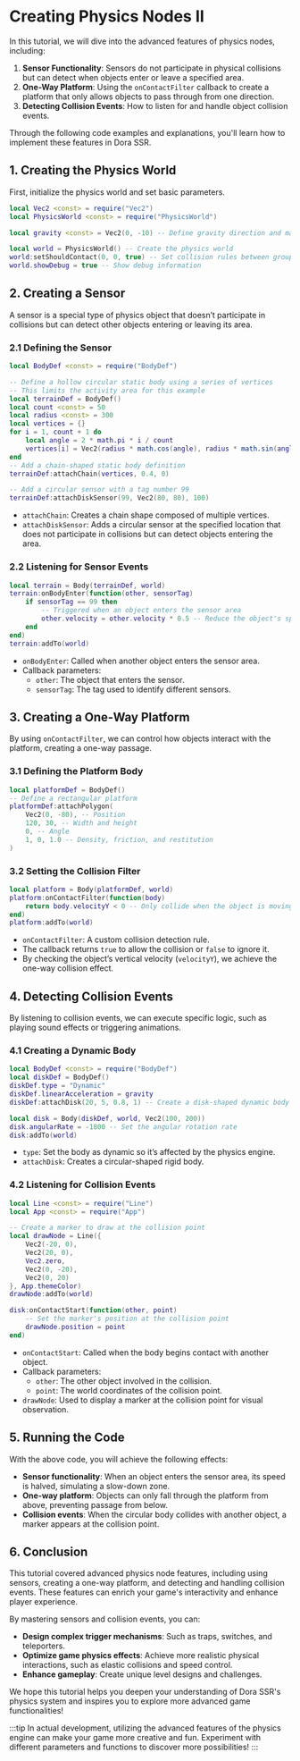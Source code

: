 
# Creating Physics Nodes II

In this tutorial, we will dive into the advanced features of physics nodes, including:

1. **Sensor Functionality**: Sensors do not participate in physical collisions but can detect when objects enter or leave a specified area.
2. **One-Way Platform**: Using the `onContactFilter` callback to create a platform that only allows objects to pass through from one direction.
3. **Detecting Collision Events**: How to listen for and handle object collision events.

Through the following code examples and explanations, you'll learn how to implement these features in Dora SSR.

## 1. Creating the Physics World

First, initialize the physics world and set basic parameters.

<Tabs groupId="language-select">
<TabItem value="lua" label="Lua">

```lua
local Vec2 <const> = require("Vec2")
local PhysicsWorld <const> = require("PhysicsWorld")

local gravity <const> = Vec2(0, -10) -- Define gravity direction and magnitude

local world = PhysicsWorld() -- Create the physics world
world:setShouldContact(0, 0, true) -- Set collision rules between groups
world.showDebug = true -- Show debug information
```

</TabItem>
</Tabs>

## 2. Creating a Sensor

A sensor is a special type of physics object that doesn’t participate in collisions but can detect other objects entering or leaving its area.

### 2.1 Defining the Sensor

<Tabs groupId="language-select">
<TabItem value="lua" label="Lua">

```lua
local BodyDef <const> = require("BodyDef")

-- Define a hollow circular static body using a series of vertices
-- This limits the activity area for this example
local terrainDef = BodyDef()
local count <const> = 50
local radius <const> = 300
local vertices = {}
for i = 1, count + 1 do
	local angle = 2 * math.pi * i / count
	vertices[i] = Vec2(radius * math.cos(angle), radius * math.sin(angle))
end
-- Add a chain-shaped static body definition
terrainDef:attachChain(vertices, 0.4, 0)

-- Add a circular sensor with a tag number 99
terrainDef:attachDiskSensor(99, Vec2(80, 80), 100)
```

</TabItem>
</Tabs>

- `attachChain`: Creates a chain shape composed of multiple vertices.
- `attachDiskSensor`: Adds a circular sensor at the specified location that does not participate in collisions but can detect objects entering the area.

### 2.2 Listening for Sensor Events

<Tabs groupId="language-select">
<TabItem value="lua" label="Lua">

```lua
local terrain = Body(terrainDef, world)
terrain:onBodyEnter(function(other, sensorTag)
	if sensorTag == 99 then
		-- Triggered when an object enters the sensor area
		other.velocity = other.velocity * 0.5 -- Reduce the object's speed by half
	end
end)
terrain:addTo(world)
```

</TabItem>
</Tabs>

- `onBodyEnter`: Called when another object enters the sensor area.
- Callback parameters:
	- `other`: The object that enters the sensor.
	- `sensorTag`: The tag used to identify different sensors.

## 3. Creating a One-Way Platform

By using `onContactFilter`, we can control how objects interact with the platform, creating a one-way passage.

### 3.1 Defining the Platform Body

<Tabs groupId="language-select">
<TabItem value="lua" label="Lua">

```lua
local platformDef = BodyDef()
-- Define a rectangular platform
platformDef:attachPolygon(
	Vec2(0, -80), -- Position
	120, 30, -- Width and height
	0, -- Angle
	1, 0, 1.0 -- Density, friction, and restitution
)
```

</TabItem>
</Tabs>

### 3.2 Setting the Collision Filter

<Tabs groupId="language-select">
<TabItem value="lua" label="Lua">

```lua
local platform = Body(platformDef, world)
platform:onContactFilter(function(body)
	return body.velocityY < 0 -- Only collide when the object is moving downward
end)
platform:addTo(world)
```

</TabItem>
</Tabs>

- `onContactFilter`: A custom collision detection rule.
- The callback returns `true` to allow the collision or `false` to ignore it.
- By checking the object’s vertical velocity (`velocityY`), we achieve the one-way collision effect.

## 4. Detecting Collision Events

By listening to collision events, we can execute specific logic, such as playing sound effects or triggering animations.

### 4.1 Creating a Dynamic Body

<Tabs groupId="language-select">
<TabItem value="lua" label="Lua">

```lua
local BodyDef <const> = require("BodyDef")
local diskDef = BodyDef()
diskDef.type = "Dynamic"
diskDef.linearAcceleration = gravity
diskDef:attachDisk(20, 5, 0.8, 1) -- Create a disk-shaped dynamic body with a radius of 20

local disk = Body(diskDef, world, Vec2(100, 200))
disk.angularRate = -1800 -- Set the angular rotation rate
disk:addTo(world)
```

</TabItem>
</Tabs>

- `type`: Set the body as dynamic so it’s affected by the physics engine.
- `attachDisk`: Creates a circular-shaped rigid body.

### 4.2 Listening for Collision Events

<Tabs groupId="language-select">
<TabItem value="lua" label="Lua">

```lua
local Line <const> = require("Line")
local App <const> = require("App")

-- Create a marker to draw at the collision point
local drawNode = Line({
	Vec2(-20, 0),
	Vec2(20, 0),
	Vec2.zero,
	Vec2(0, -20),
	Vec2(0, 20)
}, App.themeColor)
drawNode:addTo(world)

disk:onContactStart(function(other, point)
	-- Set the marker's position at the collision point
	drawNode.position = point
end)
```

</TabItem>
</Tabs>

- `onContactStart`: Called when the body begins contact with another object.
- Callback parameters:
	- `other`: The other object involved in the collision.
	- `point`: The world coordinates of the collision point.
- `drawNode`: Used to display a marker at the collision point for visual observation.

## 5. Running the Code

With the above code, you will achieve the following effects:

- **Sensor functionality**: When an object enters the sensor area, its speed is halved, simulating a slow-down zone.
- **One-way platform**: Objects can only fall through the platform from above, preventing passage from below.
- **Collision events**: When the circular body collides with another object, a marker appears at the collision point.

## 6. Conclusion

This tutorial covered advanced physics node features, including using sensors, creating a one-way platform, and detecting and handling collision events. These features can enrich your game's interactivity and enhance player experience.

By mastering sensors and collision events, you can:

- **Design complex trigger mechanisms**: Such as traps, switches, and teleporters.
- **Optimize game physics effects**: Achieve more realistic physical interactions, such as elastic collisions and speed control.
- **Enhance gameplay**: Create unique level designs and challenges.

We hope this tutorial helps you deepen your understanding of Dora SSR's physics system and inspires you to explore more advanced game functionalities!

:::tip
In actual development, utilizing the advanced features of the physics engine can make your game more creative and fun. Experiment with different parameters and functions to discover more possibilities!
:::

